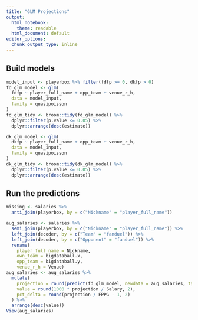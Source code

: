 ```yaml
---
title: "GLM Projections"
output:
  html_notebook: 
    theme: readable
  html_document: default
editor_options: 
  chunk_output_type: inline
---
```


## Build models
```r
model_input <- playerbox %>% filter(fdfp >= 0, dkfp > 0)
fd_glm_model <- glm(
  fdfp ~ player_full_name + opp_team + venue_r_h,
  data = model_input,
  family = quasipoisson
)
fd_glm_tidy <- broom::tidy(fd_glm_model) %>% 
  dplyr::filter(p.value <= 0.05) %>%
  dplyr::arrange(desc(estimate))

dk_glm_model <- glm(
  dkfp ~ player_full_name + opp_team + venue_r_h,
  data = model_input,
  family = quasipoisson
)
dk_glm_tidy <- broom::tidy(dk_glm_model) %>% 
  dplyr::filter(p.value <= 0.05) %>%
  dplyr::arrange(desc(estimate))
```

## Run the predictions
```r
missing <- salaries %>% 
  anti_join(playerbox, by = c("Nickname" = "player_full_name"))

aug_salaries <- salaries %>% 
  semi_join(playerbox, by = c("Nickname" = "player_full_name")) %>%
  left_join(decoder, by = c("Team" = "fanduel")) %>%
  left_join(decoder, by = c("Opponent" = "fanduel")) %>%
  rename(
    player_full_name = Nickname,
    own_team = bigdataball.x,
    opp_team = bigdataball.y,
    venue_r_h = Venue)
aug_salaries <- aug_salaries %>%
  mutate(
    projection = round(predict(fd_glm_model, newdata = aug_salaries, type = "response"), 2),
    value = round(1000 * projection / Salary, 2),
    pct_delta = round(projection / FPPG - 1, 2)
  ) %>%
  arrange(desc(value))
View(aug_salaries)
```
